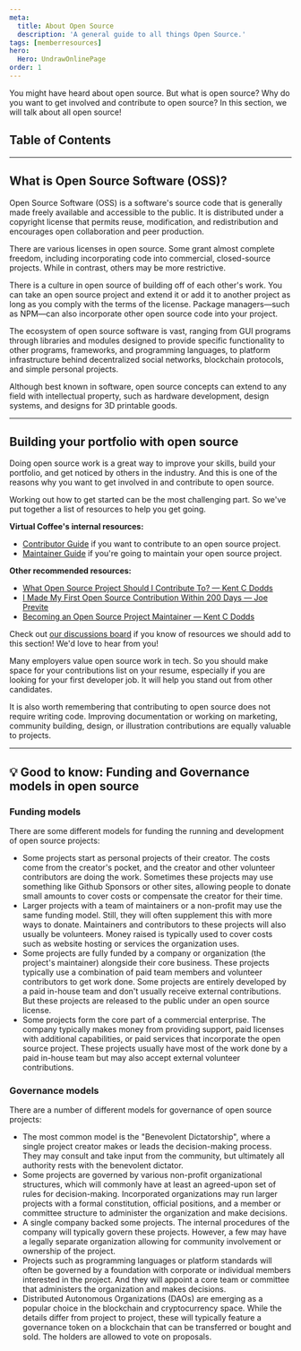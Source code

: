 ```yaml
---
meta:
  title: About Open Source
  description: 'A general guide to all things Open Source.'
tags: [memberresources]
hero:
  Hero: UndrawOnlinePage
order: 1
---
```



<TextContainer showBackToTopLink={false}>

<LeadText>

You might have heard about open source. But what is open source? Why do you want to get involved and contribute to open source?
In this section, we will talk about all open source!

</LeadText>

</TextContainer>

## Table of Contents

<TextContainer>

---

## What is Open Source Software (OSS)?

Open Source Software (OSS) is a software's source code that is generally made freely available and accessible to the public. It is distributed under a copyright license that permits reuse, modification, and redistribution and encourages open collaboration and peer production.

There are various licenses in open source. Some grant almost complete freedom, including incorporating code into commercial, closed-source projects. While in contrast, others may be more restrictive.

There is a culture in open source of building off of each other's work. You can take an open source project and extend it or add it to another project as long as you comply with the terms of the license. Package managers—such as NPM—can also incorporate other open source code into your project.

The ecosystem of open source software is vast, ranging from GUI programs through libraries and modules designed to provide specific functionality to other programs, frameworks, and programming languages, to platform infrastructure behind decentralized social networks, blockchain protocols, and simple personal projects.

Although best known in software, open source concepts can extend to any field with intellectual property, such as hardware development, design systems, and designs for 3D printable goods.

---

## Building your portfolio with open source

Doing open source work is a great way to improve your skills, build your portfolio, and get noticed by others in the industry. And this is one of the reasons why you want to get involved in and contribute to open source.

Working out how to get started can be the most challenging part. So we've put together a list of resources to help you get going.

**Virtual Coffee's internal resources:**

- [Contributor Guide](./contributor-guide) if you want to contribute to an open source project.
- [Maintainer Guide](./maintainer-guide) if you're going to maintain your open source project.

**Other recommended resources:**

- [What Open Source Project Should I Contribute To? — Kent C Dodds](https://kentcdodds.com/blog/what-open-source-project-should-i-contribute-to)
- [I Made My First Open Source Contribution Within 200 Days — Joe Previte](https://www.freecodecamp.org/news/i-made-my-first-open-source-contribution-within-200-days-and-how-you-can-too-4d5bdbd63fad)
- [Becoming an Open Source Project Maintainer — Kent C Dodds](https://kentcdodds.com/blog/becoming-an-open-source-project-maintainer)

Check out [our discussions board](https://github.com/Virtual-Coffee/virtualcoffee.io/discussions/529) if you know of resources we should add to this section! We'd love to hear from you!

Many employers value open source work in tech. So you should make space for your contributions list on your resume, especially if you are looking for your first developer job. It will help you stand out from other candidates.

It is also worth remembering that contributing to open source does not require writing code. Improving documentation or working on marketing, community building, design, or illustration contributions are equally valuable to projects.

---

## 💡 Good to know: Funding and Governance models in open source

### Funding models

There are some different models for funding the running and development of open source projects:

- Some projects start as personal projects of their creator. The costs come from the creator's pocket, and the creator and other volunteer contributors are doing the work. Sometimes these projects may use something like Github Sponsors or other sites, allowing people to donate small amounts to cover costs or compensate the creator for their time.
- Larger projects with a team of maintainers or a non-profit may use the same funding model. Still, they will often supplement this with more ways to donate. Maintainers and contributors to these projects will also usually be volunteers. Money raised is typically used to cover costs such as website hosting or services the organization uses.
- Some projects are fully funded by a company or organization (the project's maintainer) alongside their core business. These projects typically use a combination of paid team members and volunteer contributors to get work done. Some projects are entirely developed by a paid in-house team and don't usually receive external contributions. But these projects are released to the public under an open source license.
- Some projects form the core part of a commercial enterprise. The company typically makes money from providing support, paid licenses with additional capabilities, or paid services that incorporate the open source project. These projects usually have most of the work done by a paid in-house team but may also accept external volunteer contributions.

### Governance models

There are a number of different models for governance of open source projects:

- The most common model is the "Benevolent Dictatorship", where a single project creator makes or leads the decision-making process. They may consult and take input from the community, but ultimately all authority rests with the benevolent dictator.
- Some projects are governed by various non-profit organizational structures, which will commonly have at least an agreed-upon set of rules for decision-making. Incorporated organizations may run larger projects with a formal constitution, official positions, and a member or committee structure to administer the organization and make decisions.
- A single company backed some projects. The internal procedures of the company will typically govern these projects. However, a few may have a legally separate organization allowing for community involvement or ownership of the project.
- Projects such as programming languages or platform standards will often be governed by a foundation with corporate or individual members interested in the project. And they will appoint a core team or committee that administers the organization and makes decisions.
- Distributed Autonomous Organizations (DAOs) are emerging as a popular choice in the blockchain and cryptocurrency space. While the details differ from project to project, these will typically feature a governance token on a blockchain that can be transferred or bought and sold. The holders are allowed to vote on proposals.

</TextContainer>
